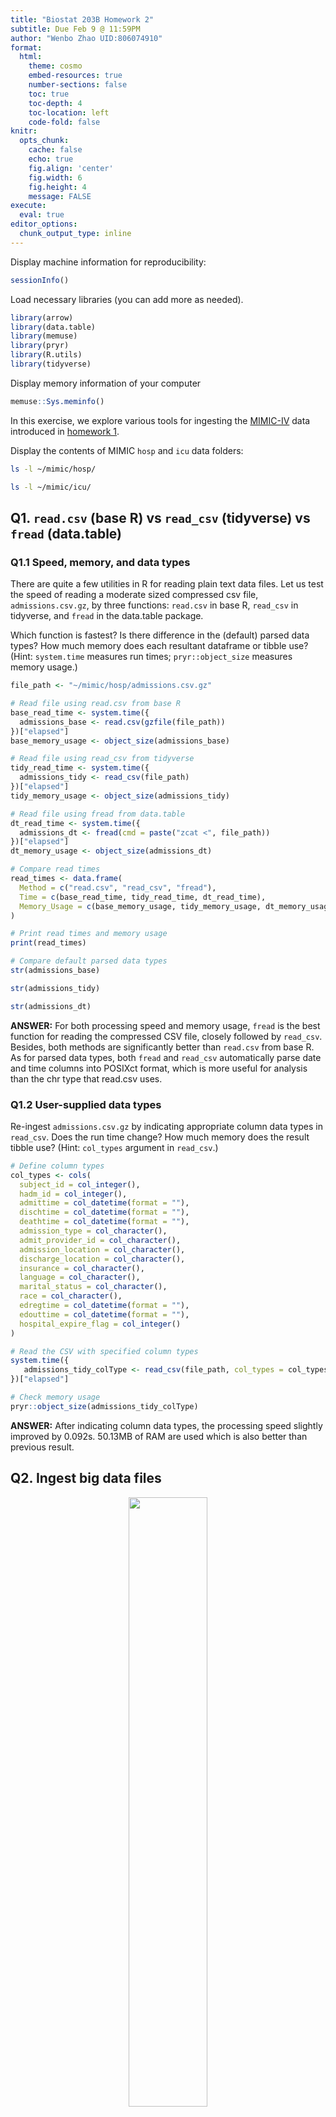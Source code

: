```yaml
---
title: "Biostat 203B Homework 2"
subtitle: Due Feb 9 @ 11:59PM
author: "Wenbo Zhao UID:806074910"
format:
  html:
    theme: cosmo
    embed-resources: true
    number-sections: false
    toc: true
    toc-depth: 4
    toc-location: left
    code-fold: false
knitr:
  opts_chunk: 
    cache: false    
    echo: true
    fig.align: 'center'
    fig.width: 6
    fig.height: 4
    message: FALSE
execute:
  eval: true    
editor_options: 
  chunk_output_type: inline
---
```


Display machine information for reproducibility:
```r
sessionInfo()
```

Load necessary libraries (you can add more as needed).
```r
library(arrow)
library(data.table)
library(memuse)
library(pryr)
library(R.utils)
library(tidyverse)
```

Display memory information of your computer
```r
memuse::Sys.meminfo()
```

In this exercise, we explore various tools for ingesting the [MIMIC-IV](https://mimic.mit.edu/docs/iv/) data introduced in [homework 1](https://ucla-biostat-203b.github.io/2024winter/hw/hw1/hw1.html).

Display the contents of MIMIC `hosp` and `icu` data folders:

```bash
ls -l ~/mimic/hosp/
```

```bash
ls -l ~/mimic/icu/
```

## Q1. `read.csv` (base R) vs `read_csv` (tidyverse) vs `fread` (data.table)

### Q1.1 Speed, memory, and data types

There are quite a few utilities in R for reading plain text data files. Let us test the speed of reading a moderate sized compressed csv file, `admissions.csv.gz`, by three functions: `read.csv` in base R, `read_csv` in tidyverse, and `fread` in the data.table package.

Which function is fastest? Is there difference in the (default) parsed data types? How much memory does each resultant dataframe or tibble use? (Hint: `system.time` measures run times; `pryr::object_size` measures memory usage.) 

```r
file_path <- "~/mimic/hosp/admissions.csv.gz"

# Read file using read.csv from base R
base_read_time <- system.time({
  admissions_base <- read.csv(gzfile(file_path))
})["elapsed"]
base_memory_usage <- object_size(admissions_base)

# Read file using read_csv from tidyverse
tidy_read_time <- system.time({
  admissions_tidy <- read_csv(file_path)
})["elapsed"]
tidy_memory_usage <- object_size(admissions_tidy)

# Read file using fread from data.table
dt_read_time <- system.time({
  admissions_dt <- fread(cmd = paste("zcat <", file_path))
})["elapsed"]
dt_memory_usage <- object_size(admissions_dt)

# Compare read times
read_times <- data.frame(
  Method = c("read.csv", "read_csv", "fread"),
  Time = c(base_read_time, tidy_read_time, dt_read_time),
  Memory_Usage = c(base_memory_usage, tidy_memory_usage, dt_memory_usage)
)

# Print read times and memory usage
print(read_times)
```

```r
# Compare default parsed data types
str(admissions_base)
```
```r
str(admissions_tidy)
```

```r
str(admissions_dt)
```

**ANSWER:** For both processing speed and memory usage, `fread` is the best function for reading the compressed CSV file, closely followed by `read_csv`. Besides, both methods are significantly better than `read.csv` from base R. As for parsed data types, both `fread` and `read_csv` automatically parse date and time columns into POSIXct format, which is more useful for analysis than the chr type that read.csv uses. 

### Q1.2 User-supplied data types

Re-ingest `admissions.csv.gz` by indicating appropriate column data types in `read_csv`. Does the run time change? How much memory does the result tibble use? (Hint: `col_types` argument in `read_csv`.)

```r
# Define column types
col_types <- cols(
  subject_id = col_integer(),
  hadm_id = col_integer(),
  admittime = col_datetime(format = ""),
  dischtime = col_datetime(format = ""),
  deathtime = col_datetime(format = ""),
  admission_type = col_character(),
  admit_provider_id = col_character(),
  admission_location = col_character(),
  discharge_location = col_character(),
  insurance = col_character(),
  language = col_character(),
  marital_status = col_character(),
  race = col_character(),
  edregtime = col_datetime(format = ""),
  edouttime = col_datetime(format = ""),
  hospital_expire_flag = col_integer()
)

# Read the CSV with specified column types
system.time({
   admissions_tidy_colType <- read_csv(file_path, col_types = col_types)
})["elapsed"]

# Check memory usage
pryr::object_size(admissions_tidy_colType)
```

**ANSWER:** After indicating column data types, the processing speed slightly improved by 0.092s. 50.13MB of RAM are used which is also better than previous result.

## Q2. Ingest big data files

<p align="center">
  <img src="./bigfile.png" width="50%">
</p>

Let us focus on a bigger file, `labevents.csv.gz`, which is about 125x bigger than `admissions.csv.gz`.
```bash
ls -l ~/mimic/hosp/labevents.csv.gz
```
Display the first 10 lines of this file.
```bash
zcat < ~/mimic/hosp/labevents.csv.gz | head -10
```

### Q2.1 Ingest `labevents.csv.gz` by `read_csv`

<p align="center">
  <img src="./readr_logo.png" width="20%">
</p>

Try to ingest `labevents.csv.gz` using `read_csv`. What happens? If it takes more than 5 minutes on your computer, then abort the program and report your findings. 

```r
file_path <- "~/mimic/hosp/labevents.csv.gz"
```
```r
#| eval: false
labevent_df <- read_csv(file_path)
```


**ANSWER:** R crashes and fails to ingest the data. 

### Q2.2 Ingest selected columns of `labevents.csv.gz` by `read_csv`

Try to ingest only columns `subject_id`, `itemid`, `charttime`, and `valuenum` in `labevents.csv.gz` using `read_csv`.  Does this solve the ingestion issue? (Hint: `col_select` argument in `read_csv`.)

```r
#| eval: false
labevents_selected <- read_csv(file=file_path, col_select=c(subject_id, itemid, charttime, valuenum))
head(labevents_selected)
```
**ANSWER:** Now we can read the file but still it takes a relative long time.

### Q2.3 Ingest subset of `labevents.csv.gz`

<p align="center">
  <img src="./linux_logo.png" width="20%">
</p>

Our first strategy to handle this big data file is to make a subset of the `labevents` data.  Read the [MIMIC documentation](https://mimic.mit.edu/docs/iv/modules/hosp/labevents/) for the content in data file `labevents.csv`.

In later exercises, we will only be interested in the following lab items: creatinine (50912), potassium (50971), sodium (50983), chloride (50902), bicarbonate (50882), hematocrit (51221), white blood cell count (51301), and glucose (50931) and the following columns: `subject_id`, `itemid`, `charttime`, `valuenum`. Write a Bash command to extract these columns and rows from `labevents.csv.gz` and save the result to a new file `labevents_filtered.csv.gz` in the current working directory. (Hint: use `zcat <` to pipe the output of `labevents.csv.gz` to `awk` and then to `gzip` to compress the output. To save render time, put `#| eval: false` at the beginning of this code chunk.)

```bash
#| eval: false
zcat ~/mimic/hosp/labevents.csv.gz | awk -F, 'BEGIN {OFS=","} NR==1 || $5 == 50912 || $5 == 50971 || $5 == 50983 || $5 == 50902 || $5 == 50882 || $5 == 51221 || $5 == 51301 || $5 == 50931 {print $2, $5, $7, $10}' | gzip > labevents_filtered.csv.gz
```

Display the first 10 lines of the new file `labevents_filtered.csv.gz`. How many lines are in this new file? How long does it take `read_csv` to ingest `labevents_filtered.csv.gz`?

```r

filtered_time <- system.time({
  labevents_filtered <- read_csv("labevents_filtered.csv.gz", 
                                 show_col_types = FALSE)
})["elapsed"]

print(paste("Processing Time:", filtered_time))

total_rows <- nrow(labevents_filtered)
print(paste("Total number of rows:", total_rows))

```
```r
head(labevents_filtered, n = 10)
```


### Q2.4 Ingest `labevents.csv` by Apache Arrow

<p align="center">
  <img src="./arrow_logo.png" width="30%">
</p>

Our second strategy is to use [Apache Arrow](https://arrow.apache.org/) for larger-than-memory data analytics. Unfortunately Arrow does not work with gz files directly. First decompress `labevents.csv.gz` to `labevents.csv` and put it in the current working directory. To save render time, put `#| eval: false` at the beginning of this code chunk.

```bash
#| eval: false
gzip -dc ~/mimic/hosp/labevents.csv.gz > labevents.csv

```

Then use [`arrow::open_dataset`](https://arrow.apache.org/docs/r/reference/open_dataset.html) to ingest `labevents.csv`, select columns, and filter `itemid` as in Q2.3. How long does the ingest+select+filter process take? Display the number of rows and the first 10 rows of the result tibble, and make sure they match those in Q2.3. (Hint: use `dplyr` verbs for selecting columns and filtering rows.)

```r
library(dplyr)

arrow_time <- system.time({
  dataset <- open_dataset("labevents.csv", format = "csv")
  
  # Select columns and filter rows
  filtered_data <- dataset %>%
    select(subject_id, itemid, charttime, valuenum) %>%
    filter(itemid %in% c(50912, 50971, 50983, 50902, 50882, 51221, 51301, 50931))
  
  # Collect the data into a tibble
  result_tibble <- filtered_data %>% collect()
})["elapsed"]

print(paste("Processing Time:", arrow_time))

num_rows <- nrow(result_tibble)
print(paste("Number of rows:", num_rows))

```
```r
head(result_tibble, 10)
```

Write a few sentences to explain what is Apache Arrow. Imagine you want to explain it to a layman in an elevator. 

**ANSWER:** Apache Arrow is a cross-language development platform for in-memory data which defines a columnar memory format for flat and hierarchical data, enabling efficient analytical operations across various hardware. It enables high-performance data exchange and computation without the need for serialization, benefiting from zero-copy data sharing between systems. 

### Q2.5 Compress `labevents.csv` to Parquet format and ingest/select/filter

<p align="center">
  <img src="./parquet_logo.png" width="30%">
</p>

Re-write the csv file `labevents.csv` in the binary Parquet format (Hint: [`arrow::write_dataset`](https://arrow.apache.org/docs/r/reference/write_dataset.html).) How large is the Parquet file(s)? How long does the ingest+select+filter process of the Parquet file(s) take? Display the number of rows and the first 10 rows of the result tibble and make sure they match those in Q2.3. (Hint: use `dplyr` verbs for selecting columns and filtering rows.)

```r
#| eval: false
write_dataset(dataset, "labevents_parquet", format = "parquet")
```
```r
parquet_size <- file.info("labevents_parquet/part-0.parquet")$size
print(paste("Parquet file size:", parquet_size/1024/1024/1024, "Gb"))
```
```r
parquet_time <- system.time({
  labevents_parquet <- open_dataset("labevents_parquet", format = "parquet")
  
  # Select columns and filter rows
  parquet_data <- labevents_parquet %>%
    select(subject_id, itemid, charttime, valuenum) %>%
    filter(itemid %in% c(50912, 50971, 50983, 50902, 50882, 51221, 51301, 50931))
  
  # Collect the data into a tibble
  parquet_tibble <- parquet_data %>% collect()
})["elapsed"]

print(paste("Processing Time:", parquet_time))

num_rows <- nrow(parquet_tibble)
print(paste("Number of rows:", num_rows))

```
```r
head(parquet_tibble, 10)
```

Write a few sentences to explain what is the Parquet format. Imagine you want to explain it to a layman in an elevator.

**ANSWER:** The Parquet format is a columnar storage file format optimized for big data analysis, which organizes data into columns rather than rows, which allows for better compression and enhanced read/write efficiency. It's designed to efficiently store and retrieve large volumes of data.

### Q2.6 DuckDB

<p align="center">
  <img src="./duckdb_logo.png" width="20%">
</p>

Ingest the Parquet file, convert it to a DuckDB table by [`arrow::to_duckdb`](https://arrow.apache.org/docs/r/reference/to_duckdb.html), select columns, and filter rows as in Q2.5. How long does the ingest+convert+select+filter process take? Display the number of rows and the first 10 rows of the result tibble and make sure they match those in Q2.3. (Hint: use `dplyr` verbs for selecting columns and filtering rows.)

```r
library(duckdb)
duckdb_time <- system.time({
  labevents_parquet <- open_dataset("labevents_parquet", format = "parquet")
  duckdb_dataset <- arrow::to_duckdb(labevents_parquet)
  
  # Select columns and filter rows
  duckdb_data <- duckdb_dataset %>%
    select(subject_id, itemid, charttime, valuenum) %>%
    filter(itemid %in% c(50912, 50971, 50983, 50902, 50882, 51221, 51301, 50931))
  
  # Collect the data into a tibble
  duckdb_tibble <- duckdb_data %>% collect()
})["elapsed"]

```

```r
print(paste("Processing Time:", duckdb_time))

num_rows <- nrow(duckdb_tibble)
print(paste("Number of rows:", num_rows))
```
```r
head(duckdb_tibble, 10)
```

Write a few sentences to explain what is DuckDB. Imagine you want to explain it to a layman in an elevator.

**ANSWER:** DuckDB is a fast and light weight in-process analytical database. DuckDB set a powerful spreadsheet engine that can run directly within data analysis tools, like Python or R environments, without the need for setting up a separate database server. 

## Q3. Ingest and filter `chartevents.csv.gz`

[`chartevents.csv.gz`](https://mimic.mit.edu/docs/iv/modules/icu/chartevents/) contains all the charted data available for a patient. During their ICU stay, the primary repository of a patient’s information is their electronic chart. The `itemid` variable indicates a single measurement type in the database. The `value` variable is the value measured for `itemid`. The first 10 lines of `chartevents.csv.gz` are
```bash
zcat < ~/mimic/icu/chartevents.csv.gz | head -10
```
[`d_items.csv.gz`](https://mimic.mit.edu/docs/iv/modules/icu/d_items/) is the dictionary for the `itemid` in `chartevents.csv.gz`.
```bash
zcat < ~/mimic/icu/d_items.csv.gz | head -10
```
In later exercises, we are interested in the vitals for ICU patients: heart rate (220045), mean non-invasive blood pressure (220181), systolic non-invasive blood pressure (220179), body temperature in Fahrenheit (223761), and respiratory rate (220210). Retrieve a subset of `chartevents.csv.gz` only containing these items, using the favorite method you learnt in Q2. 

Document the steps and show code. Display the number of rows and the first 10 rows of the result tibble.

**ANSWER:** For the `chartevents.csv.gz` dataset, we use the Parquet format to ingest and filter the file.

First decompress the `chartevents.csv.gz` to read it by Apache Arrow.
```bash
#| eval: false
gzip -dc ~/mimic/icu/chartevents.csv.gz > chartevents.csv

```

Read the `chartevents.csv.gz` with `open_dataset` and write it into Parquet format.
```r
#| eval: false
dataset <- open_dataset("chartevents.csv", format = "csv")
write_dataset(dataset, "chartevents_parquet", format = "parquet")
```

Read read the parquet format data and filter.
```r
chartevents_parquet <- open_dataset("chartevents_parquet", format = "parquet")
  
# Select columns and filter rows
parquet_data <- chartevents_parquet %>%
  select(subject_id, itemid, charttime, valuenum) %>%
  filter(itemid %in% c(220045, 220181, 220179, 223761, 220210))

# Collect the data into a tibble
chartevents_tibble <- parquet_data %>% collect()

```

Display the number of rows and the first 10 rows of the result tibble
```r
num_rows <- nrow(chartevents_tibble)
print(paste("Number of rows:", num_rows))
```
```r
head(chartevents_tibble, 10)
```

